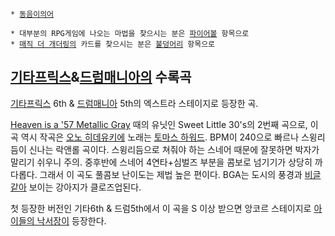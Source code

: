 * [[동음이의어]]

 * 대부분의 RPG게임에 나오는 마법을 찾으시는 분은 [[파이어볼]] 항목으로
 * [[매직 더 개더링]]의 카드를 찾으시는 분은 [[불덩어리]] 항목으로

== [[기타프릭스]]&[[드럼매니아]]의 수록곡 ==
{{{#!html
<object width="420" height="315"><param name="movie" value="//www.youtube.com/v/ae_Y8pjhS4A?hl=ko_KR&amp;version=3"></param><param name="allowFullScreen" value="true"></param><param name="allowscriptaccess" value="always"></param><embed src="//www.youtube.com/v/ae_Y8pjhS4A?hl=ko_KR&amp;version=3" type="application/x-shockwave-flash" width="420" height="315" allowscriptaccess="always" allowfullscreen="true"></embed></object>
}}}

[[기타프릭스]] 6th & [[드럼매니아]] 5th의 엑스트라 스테이지로 등장한 곡.

[[Heaven is a '57 Metallic Gray]] 때의 유닛인 Sweet Little 30's의 2번째 곡으로, 이 곡 역시 작곡은 [[오노 히데유키]]에 노래는 [[토마스 하워드]]. BPM이 240으로 빠르나 스윙리듬이 신나는 락앤롤 곡이다. 스윙리듬으로 쳐줘야 하는 스네어 때문에 잘못하면 박자가 말리기 쉬우니 주의. 중후반에 스네어 4연타+심벌즈 부분을 콤보로 넘기기가 상당히 까다롭다. 그래서 이 곡도 풀콤보 난이도는 제법 높은 편이다. BGA는 도시의 풍경과 [[비글]]같아 보이는 강아지가 클로즈업된다. 

첫 등장한 버전인 기타6th & 드럼5th에서 이 곡을 S 이상 받으면 앙코르 스테이지로 [[아이들의 낙서장]]이 등장한다.
